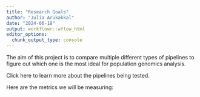 ---
title: "Research Goals"
author: "Julia Arukakkal"
date: "2024-06-18"
output: workflowr::wflow_html
editor_options:
  chunk_output_type: console
---

The aim of this project is to compare multiple different types of pipelines 
to figure out which one is the most ideal for population genomics analysis. 

Click here to learn more about the pipelines being tested. <update with link>

Here are the metrics we will be measuring: 

```{r}

```

